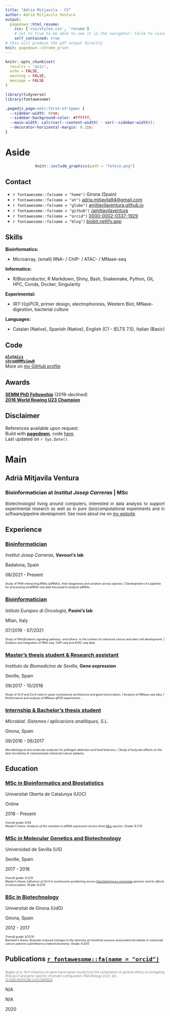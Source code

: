 ```yaml
---
title: "Adria Mitjavila - CV"
author: Adrià Mitjavila Ventura
output:
  pagedown::html_resume:
    css: ['css/styles.css', 'resume']
    # set to true to be able to see it in the navigator; false to visualize in the RStudio viewer
    self_contained: true
# this will produce the pdf output directly
knit: pagedown::chrome_print
---
```



```r
knitr::opts_chunk$set(
  results = "asis", 
  echo = FALSE,
  warning = FALSE,
  message = FALSE
)

library(tidyverse)
library(fontawesome)
```

```css
.pagedjs_page:not(:first-of-type) {
  --sidebar-width: 0rem;
  --sidebar-background-color: #ffffff;
  --main-width: calc(var(--content-width) - var(--sidebar-width));
  --decorator-horizontal-margin: 0.2in;
}
```

# Aside

<center>
```r
knitr::include_graphics(path = "fotojo.png")
```
</center>

## Contact {#contact}

-   `r fontawesome::fa(name = "home")` Girona (Spain)
-   `r fontawesome::fa(name = "at")` [adria.mitjavila94\@gmail.com](mailto:adria.mitjavila94@gmail.com){.email}
-   `r fontawesome::fa(name = "globe")` [amitjavilaventura.github.io](https://amitjavilaventura.github.io){target="_blank"}
-   `r fontawesome::fa(name = "github")` [/amitjavilaventura](https://github.com/amitjavilaventura){target="_blank"}
-   `r fontawesome::fa(name = "orcid")` [0000-0002-0337-1929](https://orcid.org/0000-0002-0337-1929){target="_blank"}
-   `r fontawesome::fa(name = "blog")` [biobit.netlify.app](https://biobit.netlify.app){target="_blank"}


## Skills {#skills}

**Bioinformatics:**

-   Microarray, (small) RNA- / ChIP- / ATAC- / MNase-seq <!--, ENSEMBL, UCSC Genome Browser, IGV, NCBI Blast -->

**Informatics:**

-   R/Bioconductor, R Markdown, Shiny, Bash, Snakemake, Python, Git, HPC, Conda, Docker, Singularity <!--, Linux (Ubuntu), Mac OS, Windows, MSOffice, LibreOffice -->

**Experimental:**

-   (RT-)(q)PCR, primer design, electrophoresis, Western Blot, MNase-digestion, bacterial culture

**Languages:**

-   Catalan (Native), Spanish (Native), English (C1 - IELTS 7.5), Italian (Basic)

## Code

**[`plotmics`](https://amitjavilaventura.github.io/plotmics/)**<br>
**[`chromHMMviewR`](https://amitjavilaventura.github.io/chromHMMviewR/)**<br>
<!--**[MYomics](https://github.com/amitjavilaventura/DPomics/tree/MYomics)** (*ongoing*)<br> -->
<!--**[ATAC-seq snakemake](https://github.com/amitjavilaventura/ATACseq-snakemake)** (*ongoing*)<br> -->
More on [my GitHub profile](https://github.com/amitjavilaventura)

## Awards

**[SEMM PhD Fellowship](https://www.semm.it/education/phd-program-systems-medicine)** (2019-*declined*) <br>
**[2016 World Rowing U23 Champion](https://worldrowing.com/athlete/adria-mitjavila?id=44383)**

## Disclaimer {#disclaimer}

References available upon request.<br>
Build with [**pagedown**](https://github.com/rstudio/pagedown), code [here](https://github.com/amitjavilaventura/CVs/blob/main/cv-pagedown/amitjavila_resume.Rmd).<br>
Last updated on `r Sys.Date()`.


# Main

## Adrià Mitjavila Ventura {#title}

### Bioinformatician at *Institut Josep Carreras* | MSc

<p style="font-size:13px; text-align:justify;">Biotechnologist living around computers, interested in data analysis to support experimental research as well as in pure (bio)computational experiments and in software/pipeline development. See more about me on [my website](https://amitjavilaventura.github.io).</p>

## Experience {data-icon="laptop"}

### [Bioinformatician](https://amitjavilaventura.github.io/research/005-ijc/){target="_blank"}

*Institut Josep Carreras*, **Vavouri's lab**

Badalona, Spain

08/2021 - Present

<span style="font-size:9px">
Study of PIWI-interacting RNAs (piRNAs), their biogenesis and variation across species.   |   Development of a pipeline for processing smallRNA-seq data focussed to analyze piRNAs.
</span>

### [Bioinformatician](https://amitjavilaventura.github.io/research/003-ieo/){target="_blank"}

*Istituto Europeo di Oncologia*, **Pasini's lab**

Milan, Italy

07/2019 - 07/2021

<span style="font-size:9px">
Study of Wnt/$\beta$catenin signaling pathway -and others- in the context of colorectal cancer and stem cell development.   |   Analysis and integration of RNA-seq, ChIP-seq and ATAC-seq data.
</span>

### [Master's thesis student & Research assistant](https://amitjavilaventura.github.io/research/002-ibis/){target="_blank"}

*Instituto de Biomedicina de Sevilla*, **Gene expression**

Seville, Spain

09/2017 - 10/2018

<span style="font-size:9px">
Study of Xrn1 and Ccr4 roles in yeast nucleosome architecture and gene transcription.   |   Analysis of MNase-seq data.   |   Performance and analysis of MNase-qPCR experiments.
</span>

### [Internship & Bachelor's thesis student](https://amitjavilaventura.github.io/research/001-microbial/){target="_blank"}

*Microbial. Sistemes i aplicacions analítiques, S.L.*

Girona, Spain

09/2016 - 06/2017

<span style="font-size:9px">
Microbiological and molecular analyses for pathogen detection and food forensics.   |   Study of butyrate effects on the ileal microbiota of colectomized colorectal cancer patients.
</span>

## Education {data-icon="graduation-cap" data-concise="true"}

### [MSc in Bioinformatics and Biostatistics](https://estudios.uoc.edu/es/masters-universitarios/bioinformatica-bioestadistica/presentacion){target="_blank"}

Universitat Oberta de Catalunya (UOC)

Online

2018 - Present

<span style="font-size:9px">
Overall grade: 8.94 <br>
Master's thesis: *Analysis of the variation in piRNA expression across three <u>Mus</u> species*. Grade: 9.7/10
</span>

### [MSc in Molecular Genetics and Biotechnology](https://masteroficial.us.es/gmb/){target="_blank"}

Universidad de Sevilla (US)

Seville, Spain

2017 - 2018

<span style="font-size:9px">
Overall grade: 9.2/10 <br>
Master's thesis: *Influence of Xrn1 in nucleosome positioning across <ins>Saccharomyces cerevisiae</ins> genome and its effects in transcription*. Grade: 9.2/10
</span>

### [BSc in Biotechnology](https://www.udg.edu/en/estudia/Oferta-formativa/Graus/Fitxes?IDE=993&ID=3103G0215){target="_blank"}

Universitat de Girona (UdG)

Girona, Spain

2012 - 2017

<span style="font-size:9px">
Overall grade: 8.12/10 <br>
Bachelor's thesis: *Butyrate-induced changes in the diversity of intestinal mucosa-associated microbiota in colorectal cancer patients submitted to a lateral ileostomy*. Grade: 9.4/10
</span>

## Publications [`r fontawesome::fa(name = "orcid")`](https://orcid.org/0000-0002-0337-1929) {data-icon="book"}

### <span style="font-size:10px; font-weight:200"> Begley *et al*. Xrn1 influence on gene transcription results from the combination of general effects on elongating RNA pol II and gene-specific chromatin configuration. *RNA Biology* 2020. doi: [10.1080/15476286.2020.1845504](https://doi.org/10.1080/15476286.2020.1845504){target="_blank"} </span>

N/A

N/A

2020